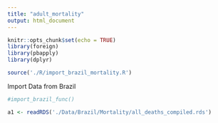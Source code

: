 ```yaml
---
title: "adult_mortality"
output: html_document
---
```


```r
knitr::opts_chunk$set(echo = TRUE)
library(foreign)
library(pbapply)
library(dplyr)

source('./R/import_brazil_mortality.R')
```

Import Data from Brazil
```r
#import_brazil_func()
```

```r
a1 <- readRDS('./Data/Brazil/Mortality/all_deaths_compiled.rds')


```


